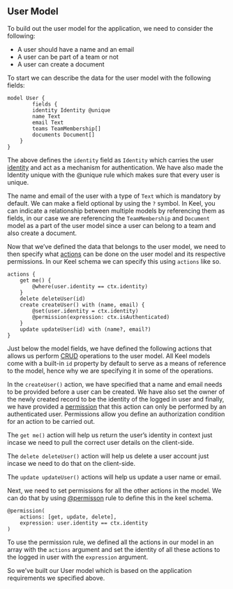 ## User Model

To build out the user model for the application, we need to consider the following:

- A user should have a name and an email
- A user can be part of a team or not
- A user can create a document

To start we can describe the data for the user model with the following fields:

```keel
model User {
		fields {
        identity Identity @unique
        name Text
        email Text
        teams TeamMembership[]
        documents Document[]
    }
}
```

The above defines the `identity` field as `Identity` which carries the user [identity](https://docs.keel.so/identity) and act as a mechanism for authentication. We have also made the Identity unique with the @unique rule which makes sure that every user is unique.

The name and email of the user with a type of `Text` which is mandatory by default. We can make a field optional by using the `?` symbol.  In Keel, you can indicate a relationship between multiple models by referencing them as fields, in our case we are referencing the `TeamMembership` and `Document` model as a part of the user model since a user can belong to a team and also create a document.

Now that we’ve defined the data that belongs to the user model, we need to then specify what [actions](https://docs.keel.so/actions) can be done on the user model and its respective permissions. In our Keel schema we can specify this using `actions` like so.

```keel
actions {
    get me() {
        @where(user.identity == ctx.identity)
    }
    delete deleteUser(id)
    create createUser() with (name, email) {
        @set(user.identity = ctx.identity)
        @permission(expression: ctx.isAuthenticated)
    }
    update updateUser(id) with (name?, email?)
}
```

Just below the model fields, we have defined the following actions that allows us perform [CRUD](https://www.notion.so/Keel-Advanced-Tutorial-680f09ce60f14416bb27518d86a068fe?pvs=21) operations to the user model. All Keel models come with a built-in `id` property by default to serve as a means of reference to the model, hence why we are specifying it in some of the operations.

In the `createUser()` action, we have specified that a name and email  needs to be provided before a user can be created. We have also set the owner of the newly created record to be the identity of the logged in user and finally, we have provided a [permission](https://docs.keel.so/permissions) that this action can only be performed by an authenticated user. Permissions allow you define an authorization condition for an action to be carried out.

The `get me()` action will help us return the user’s identity in context just incase we need to pull the correct user details on the client-side.

The `delete deleteUser()` action will help us delete a user account just incase we need to do that on the client-side.

The `update updateUser()` actions will help us update a user name or email.

Next, we need to set permissions for all the other actions in the model. We can do that by using [@permisson](https://docs.keel.so/permissions#permission-attribute) rule to define this in the keel schema.

```keel
@permission(
    actions: [get, update, delete],
    expression: user.identity == ctx.identity
)
```

To use the permission rule, we defined all the actions in our model in an array with the `actions` argument and set the identity of all these actions to the logged in user with the `expression` argument.

So we’ve built our User model which is based on the application requirements we specified above.
